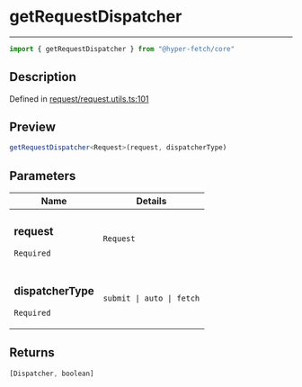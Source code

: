 

# getRequestDispatcher

<div class="api-docs__separator" data-reactroot="">

---

</div><div class="api-docs__import" data-reactroot="">

```ts
import { getRequestDispatcher } from "@hyper-fetch/core"
```

</div><div class="api-docs__section">

## Description

</div><div class="api-docs__description"><span class="api-docs__do-not-parse">



</span></div><p class="api-docs__definition">

Defined in [request/request.utils.ts:101](https://github.com/BetterTyped/hyper-fetch/blob/3f01c37e/packages/core/src/request/request.utils.ts#L101)

</p><div class="api-docs__section">

## Preview

</div><div class="api-docs__preview fn">

```ts
getRequestDispatcher<Request>(request, dispatcherType)
```

</div><div class="api-docs__section">

## Parameters

</div><div class="api-docs__parameters"><table><thead><tr><th>Name</th><th>Details</th></tr></thead><tbody><tr param-data="request"><td class="api-docs__param-name required">

### request 

`Required`

</td><td class="api-docs__param-type">

`Request`

</td></tr><tr param-data="dispatcherType"><td class="api-docs__param-name required">

### dispatcherType 

`Required`

</td><td class="api-docs__param-type">

`submit | auto | fetch`

</td></tr></tbody></table></div><div class="api-docs__section">

## Returns

</div><div class="api-docs__returns">

```ts
[Dispatcher, boolean]
```

</div>